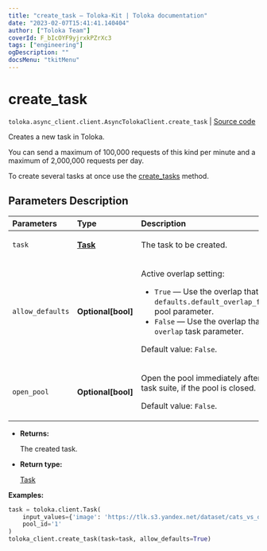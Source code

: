 ```yaml
---
title: "create_task — Toloka-Kit | Toloka documentation"
date: "2023-02-07T15:41:41.140404"
author: ["Toloka Team"]
coverId: F_bIcOYF9yjrxkPZrXc3
tags: ["engineering"]
ogDescription: ""
docsMenu: "tkitMenu"
---
```


# create_task
`toloka.async_client.client.AsyncTolokaClient.create_task` | [Source code](https://github.com/Toloka/toloka-kit/blob/v1.1.3/src/client/__init__.py#L0)

Creates a new task in Toloka.

You can send a maximum of 100,000 requests of this kind per minute and a maximum of 2,000,000 requests per day.

To create several tasks at once use the [create_tasks](/docs-new/toloka-kit/reference/toloka.client.TolokaClient.create_tasks) method.

## Parameters Description

| Parameters | Type | Description |
| :----------| :----| :-----------|
`task`|**[Task](/docs-new/toloka-kit/reference/toloka.client.task.Task)**|<p>The task to be created.</p>
`allow_defaults`|**Optional\[bool\]**|<p>Active overlap setting:</p> <ul> <li>`True` — Use the overlap that is set in the `defaults.default_overlap_for_new_tasks` pool parameter.</li> <li>`False` — Use the overlap that is set in the `overlap` task parameter.</li> </ul> <p></p><p>Default value: `False`.</p>
`open_pool`|**Optional\[bool\]**|<p>Open the pool immediately after creating a task suite, if the pool is closed. </p><p>Default value: `False`.</p>

* **Returns:**

  The created task.

* **Return type:**

  [Task](/docs-new/toloka-kit/reference/toloka.client.task.Task)

**Examples:**

```python
task = toloka.client.Task(
    input_values={'image': 'https://tlk.s3.yandex.net/dataset/cats_vs_dogs/dogs/048e5760fc5a46faa434922b2447a527.jpg'},
    pool_id='1'
)
toloka_client.create_task(task=task, allow_defaults=True)
```
